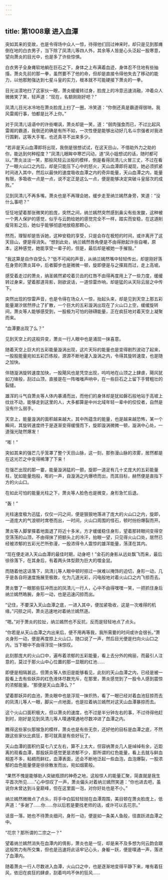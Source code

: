```yaml
---
---
---
```

title: 第1008章 进入血潭
---



突如其来的变故，也是令得场中众人一惊，待得他们回过神来时，却只是见到那瘫倒在地的白衣男子，当下除了凤清儿等四人外，其余等人皆是心头泛起一股寒意，望向萧炎的目光中，也是多了许些惊惧。

白衣男子全身瘫软地躺在巨石之下，身体之上布满着血迹，身体忍不住地有些抽搐，萧炎先前的那一拳，虽然要不了他的命，但却是直接令得他失去了移动的能力，以他那勉强达到七星斗皇的实力，根本就不可能硬接下萧炎的一拳。

目光淡漠地扫了这家伙一眼，萧炎缓缓转过身，脸庞上的冷意迅速消融，冲着众人微微笑了笑，轻声道：“现在，名额刚刚好吧？”

凤清儿目光冰冷地在萧炎脸庞上扫了一圈，冷笑道：“你倒还真是霸道得很呐，我风雷阁行事，怕都是比不上你。”

对于凤清儿话语中的许些嘲讽，萧炎却是一笑，道：“弱肉强食而已，不过比起风雷阁的霸道，我倒还的确是有所不如，一次性便是能够出动好几名斗宗强者对我进行围剿，这等大手笔，也还真寻不出来多少。

“若非是天山血潭即将出现，我倒是很想试试，在这天目山，不借助外力之助的你，能达到何种程度？”凤清儿眼眸中寒芒闪动，道“凤小姐想试的话，随时都可以。”萧炎淡淡一笑，那般风轻云淡般的模样，倒是看得凤清儿火冒三丈，不过在看了一眼火山口之内后，却是只能压下心中的怒火，天山血潭即将凝现，她必须抓紧时间进入其中，然后以最快的速度吸收血潭之内的奇异能量，天山血潭之内，能量有限，多吸收一点是一点，说不定正是这么一点，便是能够决定突破斗皇层次的成败。”

见到凤清儿不再多嘴，萧炎也是不再理会她，缓步走至纳兰嫣然身旁，笑道：“没什么事吧？”

怔怔地望着那张微笑的脸庞，突然之间，纳兰嫣然突然感到鼻尖有些发酸，这种被一个男人保护的感觉，似乎与云韵给她的感觉完全不一样，踏实而安稳，在这道削瘦背影之后，她似乎能够彻底地放稳那颗心。

然而，理智却是告诉她，这种安稳的享受，只是会存在极短的时间，或许离开了这天目山，便是得消失。“想到此处，纳兰嫣然唇角便是不由得掀起许些自嘲，原本，这种感觉，她能享受一辈子的，但是，最后却是被她一手摧毁。”

“我这算是自作自受么？”低不可闻的声音，从纳兰嫣然嘴中轻轻传出，却是刚好落在身旁的萧炎耳中，后者脚步也是微微一顿，旋即便是与之搽肩而过，走上高坡。

感受着走过的萧炎，纳圣嫣然紧咬着贝齿的红唇不由得再度用上了一些力度，缓缓转过身来，望着那道背影，刚欲说话，一道惊雷炸响，却是猛的从天际云层之中传下。

突然出现的惊雷声音，也是令得在场众人一惊，抬起头来，却是见到天空上那五彩能量潮汐居然停止了扩散，一个巨大的五彩漩涡出现在了火山口上空，缓缓旋转间，萧炎等人能够感受到，一股极为可怕的磅礴能量，正在疯狂地对着天空上凝聚而来。

“血潭要出现了么？”

见到天空上的这般异变，萧炎一行人眼中也是涌现一抹喜意。

随着天空上巨大的五彩能量漩涡出现，这片天际的能量也是变得剧烈波动了起来，一股股能量宛如五彩匹练般，源源不断地灌入漩涡之内，令得其旋转速度，也是随之加快。

伴随漩涡旋转速度加快，一股飓风也是凭空出现，呜呜地在山顶之上肆虐，飓风犹如刀锋般，刮过山顶，直接是在一阵嗤嗤声响中，在一些巨石之上留下手臂粗壮的裂缝。

雄浑的斗气自萧炎等人体内暴涌而出，而他们的身体却是犹如磐石般地站于高坡上纹丝不动，能够走到这里的人，大多都算是中州北域年轻一辈中的佼佼者，自然是没有什么弱手。

天空上，能量漩涡的面积越来越大，其中所蕴含的能量，也是越来越恐怖，某一个瞬间，其旋转速度终于是逐渐变得缓慢而下，旋即漩涡微微一顿，漩涡中心处，一道强光陡然爆发！

“嘭！”

突如其来的强芒几乎笼罩了整个天目山脉，这一刻，那弥漫山脉的浓雾，居然都是在这光芒之中变得稀薄了下来！

在强芒出现的那一霎，能量漩涡猛的一颤，旋即一道足有几十丈庞大的五彩能量柱，犹如能量炮般，嘭的一声，自漩涡之内爆喷而出，而其目标，赫然便是直指下方的火山口。

在如此可怕的能量光柱之下，萧炎等人脸色也是微变，身形急忙后退。

“轰！”

光柱速度极为迅猛，仅仅一闪之间，便是狠狠地落进了庞大的火山口之内，旋即，一道庞大的气浪顿时席卷而出，一时间，火山口周围的怪石，顿时纷纷爆裂而开。

萧炎等人脚掌搽着地面退了将近十多米，方才缓缓稳住身形，望着那转眼间变得空空荡荡的山顶，不由得抹了把额头上的冷汗，抬眼一望，只见得火山口处，居然已经被浓郁的五彩光芒所弥漫，一股浓得令人震惊的雄浑能量，荡漾在其内。

“现在便走进入天山血潭的最佳时期，动身吧！”金石的身影从远处飘飞而来，最后徐徐落下，在其身后，有着两头体型颇为巨大的噬金鼠。

而随着他这话落下，凤清儿等人眼中顿时掠过一抹难以掩饰的迫切，身形一动，几乎是各自将速度施展至极致，化为几道光彩，闪电般地对着火山口之内飞掠而去。

萧炎瞥了一眼那些狂冲而出的凤清儿一行人，心中不由得嘿嘿一笑，一把抓住身后纳兰嫣然皓腕，身形一动，也是迅速闪掠而出。

“记住，不要深入天山血潭之底，一进入其中，便加紧吸收，这是一次难得的机缘。”闪掠之间，萧炎迅速地对着纳兰嫣然道。

“嗯。”对于萧炎的拉扯，纳兰嫣然也不反抗，反而是轻轻地点了点头。

“你若是从天山血潭之内出来后，便不用再等我，我所需要的时间或许会很长。”萧炎身形一动，便是再度掠上火山口，随口说了一声，然后目光便是扫向火山口之内，当下眼中不由得浮现一抹惊叹。

此刻那庞大的火山口中，遍布着浓郁的五彩能量，看上去分外的绚丽，而最引人注意的，莫过于那火山中心位置的那一显眼的红池……

即便是相隔甚远，但萧炎等人依旧是能够看见，此刻的天山血潭之内，已经是被一股看上去有些妖异的红色液体尽数充斥，在那里，萧炎感觉到了一股令人感到震惊的浓郁能量。“那便是天山血潭么？”

望着那妖异的血池，萧炎眼中也是浮现一抹炽热，看了一眼已经对着血池狂掠而去的凤清儿等人一眼，脚尖一点地面，也是拉着纳兰嫣然对这天山血潭暴掠而去。

这个火山口面积极大，但以萧炎的速度，也不过是半分钟左右的事，不过待得他赶到时，刚好是见到凤清儿等人噗通噗通地尽数冲进了血潭之内。

瞧得这些家伙那猴急的模样，萧炎也是有些无奈，还好他的目标是血潭之底，不然跟这些家伙比疯狂，那可就真是有些好玩了。

天山血潭的面积约莫七八丈左右，算不上太大，但容纳萧炎几人是绰绰有余，近距离的观看血潭，那股妖异感觉更是浓郁不少，那所谓的红色能量，看上去就与鲜血相差不多，粘稠而鲜红，血潭表面，还会不断地泛起一些血泡，血泡爆裂，一股浓郁的血色能量便是徐徐散发而出，宛如烟雾般。

“果然不愧是能够助人突破瓶颈的神奇之地，这般惊人的能量汇聚，简直就是我生平首次所见……”心中惊叹了一声，萧炎偏头对着纳兰嫣然笑道：“你也进去吧，虽说你未曾达到斗皇巅峰，但在这里面一泡，对你好处也是不小。”

纳兰嫣然微微点了点头，将手中白狐轻轻抛在血潭周围，美目顿在萧炎脸庞上，低声道：“多谢了……你……你以后若是要找老师的话，或许可以去花宗。”

话音一落，她也不待萧炎细问，身形一动，便是如一条美人鱼般，径直跃进血潭之中。

“花宗？那所谓的二宗之一？”

望着纳兰嫣然消失在血潭内的倩影，萧炎也是一怔，却是来不及多想为何云韵会跟这般势力有所交集，但也是迅速将此话牢记心头，身躯一跃，便是噗通一声，落进了血潭内。

随着萧炎一行人尽数进入血潭，火山口之中，也是逐渐地变得平静下来，唯有着狂风，依旧在疯狂的肆虐，刮着呜呜不休的狂风……
